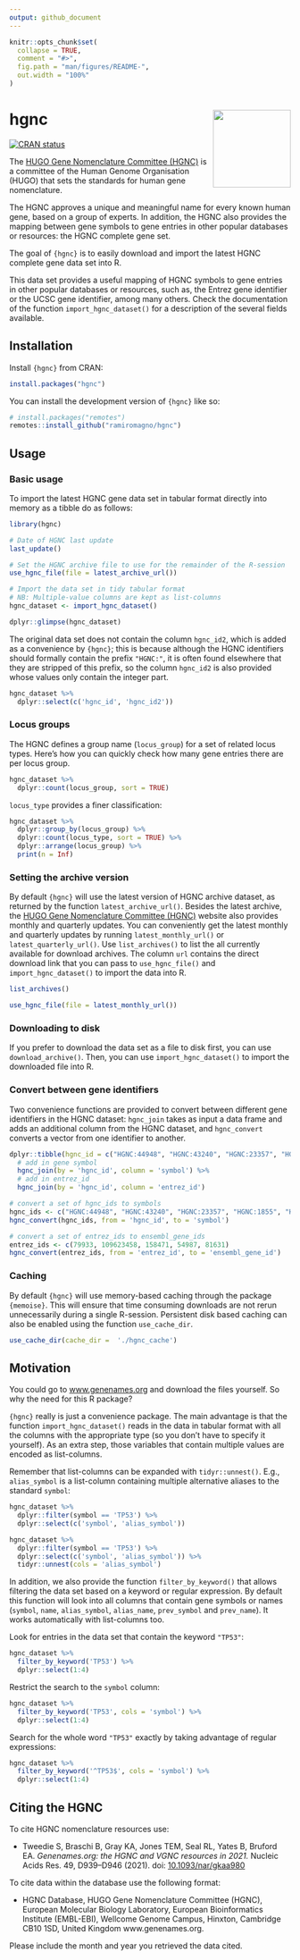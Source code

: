 ```yaml
---
output: github_document
---
```


<!-- README.md is generated from README.Rmd. Please edit that file -->

```r
knitr::opts_chunk$set(
  collapse = TRUE,
  comment = "#>",
  fig.path = "man/figures/README-",
  out.width = "100%"
)
```

# hgnc <img src='man/figures/logo.svg' align="right" height="139" />

<!-- badges: start -->
[![CRAN status](https://www.r-pkg.org/badges/version/hgnc)](https://CRAN.R-project.org/package=hgnc)
<!-- badges: end -->

The [HUGO Gene Nomenclature Committee (HGNC)](https://www.genenames.org/) is a
committee of the Human Genome Organisation (HUGO) that sets the standards for
human gene nomenclature.

The HGNC approves a unique and meaningful name for every known human gene, based
on a group of experts. In addition, the HGNC also provides the mapping between
gene symbols to gene entries in other popular databases or resources: the HGNC
complete gene set.

The goal of `{hgnc}` is to easily download and import the latest HGNC complete
gene data set into R.

This data set provides a useful mapping of HGNC symbols to gene entries in other
popular databases or resources, such as, the Entrez gene identifier or the UCSC
gene identifier, among many others. Check the documentation of the function
`import_hgnc_dataset()` for a description of the several fields available.

## Installation

Install `{hgnc}` from CRAN:

``` r
install.packages("hgnc")
```

You can install the development version of `{hgnc}` like so:

``` r
# install.packages("remotes")
remotes::install_github("ramiromagno/hgnc")
```

## Usage

### Basic usage

To import the latest HGNC gene data set in tabular format directly into memory
as a tibble do as follows:

```r
library(hgnc)

# Date of HGNC last update
last_update()

# Set the HGNC archive file to use for the remainder of the R-session
use_hgnc_file(file = latest_archive_url())

# Import the data set in tidy tabular format
# NB: Multiple-value columns are kept as list-columns
hgnc_dataset <- import_hgnc_dataset()

dplyr::glimpse(hgnc_dataset)
```

The original data set does not contain the column `hgnc_id2`, which is added as
a convenience by `{hgnc}`; this is because although the HGNC identifiers should
formally contain the prefix `"HGNC:"`, it is often found elsewhere that they are
stripped of this prefix, so the column `hgnc_id2` is also provided whose values
only contain the integer part.

```r
hgnc_dataset %>%
  dplyr::select(c('hgnc_id', 'hgnc_id2'))
```

### Locus groups

The HGNC defines a group name (`locus_group`) for a set of related locus types.
Here's how you can quickly check how many gene entries there are per locus
group.

```r
hgnc_dataset %>%
  dplyr::count(locus_group, sort = TRUE)
```

`locus_type` provides a finer classification:

```r
hgnc_dataset %>%
  dplyr::group_by(locus_group) %>%
  dplyr::count(locus_type, sort = TRUE) %>%
  dplyr::arrange(locus_group) %>%
  print(n = Inf)
```

### Setting the archive version

By default `{hgnc}` will use the latest version of HGNC archive dataset, as returned by the function `latest_archive_url()`.
Besides the latest archive, the [HUGO Gene Nomenclature Committee (HGNC)](https://www.genenames.org/) website also provides monthly and quarterly
updates. 
You can conveniently get the latest monthly and quarterly updates by running `latest_monthly_url()` or `latest_quarterly_url()`.
Use `list_archives()` to list the all currently available for download archives.
The column `url` contains the direct download link that you can pass to `use_hgnc_file()` and `import_hgnc_dataset()` to import the data into R.

```r
list_archives()

use_hgnc_file(file = latest_monthly_url())
```

### Downloading to disk

If you prefer to download the data set as a file to disk first, you can use
`download_archive()`. Then, you can use `import_hgnc_dataset()` to import
the downloaded file into R.

### Convert between gene identifiers

Two convenience functions are provided to convert between different gene identifiers in the HGNC dataset: `hgnc_join` takes as input a data frame and adds an additional column from the HGNC dataset, and `hgnc_convert` converts a vector from one identifier to another.

```r
dplyr::tibble(hgnc_id = c("HGNC:44948", "HGNC:43240", "HGNC:23357", "HGNC:1855", "HGNC:39400")) %>% 
  # add in gene symbol
  hgnc_join(by = 'hgnc_id', column = 'symbol') %>% 
  # add in entrez_id
  hgnc_join(by = 'hgnc_id', column = 'entrez_id')

# convert a set of hgnc_ids to symbols
hgnc_ids <- c("HGNC:44948", "HGNC:43240", "HGNC:23357", "HGNC:1855", "HGNC:39400")
hgnc_convert(hgnc_ids, from = 'hgnc_id', to = 'symbol')

# convert a set of entrez_ids to ensembl_gene_ids
entrez_ids <- c(79933, 109623458, 158471, 54987, 81631)
hgnc_convert(entrez_ids, from = 'entrez_id', to = 'ensembl_gene_id')
```

### Caching

By default `{hgnc}` will use memory-based caching through the package `{memoise}`. This will ensure that time consuming downloads are not rerun unnecessarily during a single R-session. Persistent disk based caching can also be enabled using the function `use_cache_dir`.

```r
use_cache_dir(cache_dir =  './hgnc_cache')
```

## Motivation

You could go to [www.genenames.org](https://www.genenames.org) and download the
files yourself. So why the need for this R package?

`{hgnc}` really is just a convenience package. The main advantage is that the
function `import_hgnc_dataset()` reads in the data in tabular format with
all the columns with the appropriate type (so you don't have to specify it
yourself). As an extra step, those variables that contain multiple values are
encoded as list-columns.

Remember that list-columns can be expanded with `tidyr::unnest()`. E.g.,
`alias_symbol` is a list-column containing multiple alternative aliases to the
standard `symbol`:

```r
hgnc_dataset %>%
  dplyr::filter(symbol == 'TP53') %>%
  dplyr::select(c('symbol', 'alias_symbol'))

hgnc_dataset %>%
  dplyr::filter(symbol == 'TP53') %>%
  dplyr::select(c('symbol', 'alias_symbol')) %>%
  tidyr::unnest(cols = 'alias_symbol')
```

In addition, we also provide the function `filter_by_keyword()` that allows
filtering the data set based on a keyword or regular expression. By default this
function will look into all columns that contain gene symbols or names
(`symbol`, `name`, `alias_symbol`, `alias_name`, `prev_symbol` and `prev_name`).
It works automatically with list-columns too.

Look for entries in the data set that contain the keyword `"TP53"`:

```r
hgnc_dataset %>%
  filter_by_keyword('TP53') %>%
  dplyr::select(1:4)
```

Restrict the search to the `symbol` column:

```r
hgnc_dataset %>%
  filter_by_keyword('TP53', cols = 'symbol') %>%
  dplyr::select(1:4)
```

Search for the whole word `"TP53"` exactly by taking advantage of regular
expressions:

```r
hgnc_dataset %>%
  filter_by_keyword('^TP53$', cols = 'symbol') %>%
  dplyr::select(1:4)
```

## Citing the HGNC

To cite HGNC nomenclature resources use:

- Tweedie S, Braschi B, Gray KA, Jones TEM, Seal RL, Yates B, Bruford EA. _Genenames.org: the HGNC and VGNC resources in 2021._ Nucleic Acids Res. 49, D939--D946 (2021). doi: [10.1093/nar/gkaa980](https://doi.org/10.1093/nar/gkaa980)

To cite data within the database use the following format:
 
- HGNC Database, HUGO Gene Nomenclature Committee (HGNC), European Molecular Biology Laboratory, European Bioinformatics Institute (EMBL-EBI), Wellcome Genome Campus, Hinxton, Cambridge CB10 1SD, United Kingdom www.genenames.org. 

Please include the month and year you retrieved the data cited.
